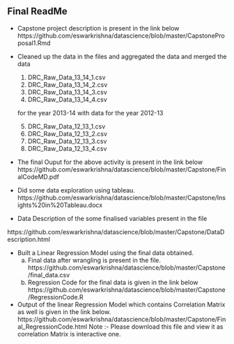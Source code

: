 Final ReadMe
------------
* Capstone project description is present in the link below
https://github.com/eswarkrishna/datascience/blob/master/CapstoneProposal1.Rmd

* Cleaned up the data in the files and aggregated the data and merged the data

   1. DRC_Raw_Data_13_14_1.csv	
   2. DRC_Raw_Data_13_14_2.csv	
   3. DRC_Raw_Data_13_14_3.csv	
   4. DRC_Raw_Data_13_14_4.csv	

    for the year 2013-14 with data for the year 2012-13
	
   5. DRC_Raw_Data_12_13_1.csv	
   6. DRC_Raw_Data_12_13_2.csv	
   7. DRC_Raw_Data_12_13_3.csv	
   8. DRC_Raw_Data_12_13_4.csv	
   
* The final Ouput for the above activity is present in the link below
 https://github.com/eswarkrishna/datascience/blob/master/Capstone/FinalCodeMD.pdf
 
* Did some data exploration using tableau.
 https://github.com/eswarkrishna/datascience/blob/master/Capstone/Insights%20in%20Tableau.docx
 
* Data Description of the some finalised variables present in the file
 
 https://github.com/eswarkrishna/datascience/blob/master/Capstone/DataDescription.html
 
* Built a Linear Regression Model using the final data obtained.
    a) Final data after wrangling is present in the file. 
	https://github.com/eswarkrishna/datascience/blob/master/Capstone/final_data.csv
	b) Regression Code for the final data is given in the link below
	https://github.com/eswarkrishna/datascience/blob/master/Capstone/RegressionCode.R

* Output of the linear Regression Model which contains Correlation Matrix as well is given in the link below.
    https://github.com/eswarkrishna/datascience/blob/master/Capstone/Final_RegressionCode.html 
 Note :- Please download this file and view it as correlation Matrix is interactive one.
 
	
